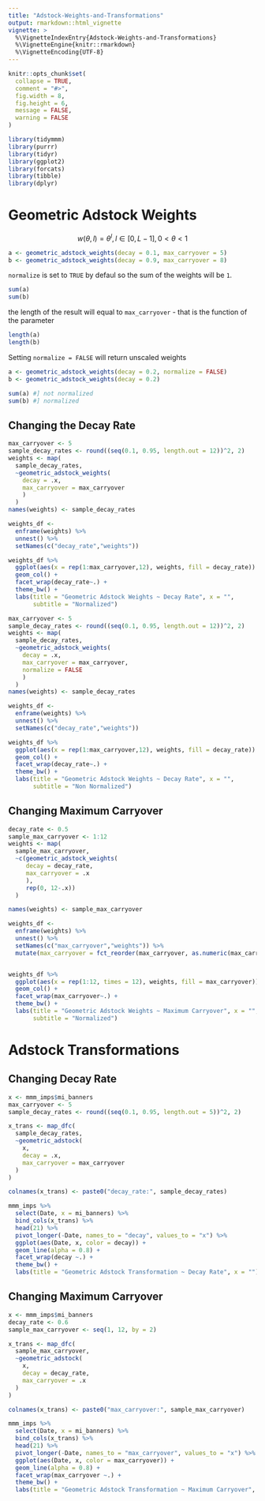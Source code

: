 ```yaml
---
title: "Adstock-Weights-and-Transformations"
output: rmarkdown::html_vignette
vignette: >
  %\VignetteIndexEntry{Adstock-Weights-and-Transformations}
  %\VignetteEngine{knitr::rmarkdown}
  %\VignetteEncoding{UTF-8}
---
```


```r
knitr::opts_chunk$set(
  collapse = TRUE,
  comment = "#>",
  fig.width = 8,
  fig.height = 6,
  message = FALSE,
  warning = FALSE
)
```

```r
library(tidymmm)
library(purrr)
library(tidyr)
library(ggplot2)
library(forcats)
library(tibble)
library(dplyr)
```

# Geometric Adstock Weights

$$
w(\theta,l) = \theta^l, l \in[0,L-1], 0<\theta<1
$$

```r
a <- geometric_adstock_weights(decay = 0.1, max_carryover = 5)
b <- geometric_adstock_weights(decay = 0.9, max_carryover = 8)
```

`normalize` is set to `TRUE` by defaul so the sum of the weights will be `1`.
```r
sum(a)
sum(b)
```

the length of the result will equal to `max_carryover` - that is the function of the parameter

```r
length(a)
length(b)
```


Setting `normalize = FALSE` will return unscaled weights
```r
a <- geometric_adstock_weights(decay = 0.2, normalize = FALSE)
b <- geometric_adstock_weights(decay = 0.2)
```

```r
sum(a) #] not normalized
sum(b) #] normalized
```


## Changing the Decay Rate

```r
max_carryover <- 5
sample_decay_rates <- round((seq(0.1, 0.95, length.out = 12))^2, 2)
weights <- map(
  sample_decay_rates, 
  ~geometric_adstock_weights(
    decay = .x,
    max_carryover = max_carryover
    )
  )
names(weights) <- sample_decay_rates

weights_df <- 
  enframe(weights) %>%
  unnest() %>%
  setNames(c("decay_rate","weights"))

weights_df %>%
  ggplot(aes(x = rep(1:max_carryover,12), weights, fill = decay_rate)) +
  geom_col() +
  facet_wrap(decay_rate~.) +
  theme_bw() +
  labs(title = "Geometric Adstock Weights ~ Decay Rate", x = "",
       subtitle = "Normalized")
```

```r
max_carryover <- 5
sample_decay_rates <- round((seq(0.1, 0.95, length.out = 12))^2, 2)
weights <- map(
  sample_decay_rates, 
  ~geometric_adstock_weights(
    decay = .x,
    max_carryover = max_carryover,
    normalize = FALSE
    )
  )
names(weights) <- sample_decay_rates

weights_df <- 
  enframe(weights) %>%
  unnest() %>%
  setNames(c("decay_rate","weights"))

weights_df %>%
  ggplot(aes(x = rep(1:max_carryover,12), weights, fill = decay_rate)) +
  geom_col() +
  facet_wrap(decay_rate~.) +
  theme_bw() +
  labs(title = "Geometric Adstock Weights ~ Decay Rate", x = "",
       subtitle = "Non Normalized")
```


## Changing Maximum Carryover

```r
decay_rate <- 0.5
sample_max_carryover <- 1:12
weights <- map(
  sample_max_carryover, 
  ~c(geometric_adstock_weights(
     decay = decay_rate,
     max_carryover = .x
     ), 
     rep(0, 12-.x))
  )

names(weights) <- sample_max_carryover

weights_df <- 
  enframe(weights) %>%
  unnest() %>%
  setNames(c("max_carryover","weights")) %>%
  mutate(max_carryover = fct_reorder(max_carryover, as.numeric(max_carryover), sum))


weights_df %>%
  ggplot(aes(x = rep(1:12, times = 12), weights, fill = max_carryover)) +
  geom_col() +
  facet_wrap(max_carryover~.) +
  theme_bw() +
  labs(title = "Geometric Adstock Weights ~ Maximum Carryover", x = "",
       subtitle = "Normalized")
```

# Adstock Transformations

## Changing Decay Rate

```r
x <- mmm_imps$mi_banners
max_carryover <- 5
sample_decay_rates <- round((seq(0.1, 0.95, length.out = 5))^2, 2)

x_trans <- map_dfc(
  sample_decay_rates, 
  ~geometric_adstock(
    x,
    decay = .x,
    max_carryover = max_carryover
  )
)

colnames(x_trans) <- paste0("decay_rate:", sample_decay_rates)

mmm_imps %>%
  select(Date, x = mi_banners) %>%
  bind_cols(x_trans) %>%
  head(21) %>%
  pivot_longer(-Date, names_to = "decay", values_to = "x") %>%
  ggplot(aes(Date, x, color = decay)) +
  geom_line(alpha = 0.8) +
  facet_wrap(decay ~.) +
  theme_bw() +
  labs(title = "Geometric Adstock Transformation ~ Decay Rate", x = "")
```

## Changing Maximum Carryover

```r
x <- mmm_imps$mi_banners
decay_rate <- 0.6
sample_max_carryover <- seq(1, 12, by = 2)

x_trans <- map_dfc(
  sample_max_carryover, 
  ~geometric_adstock(
    x,
    decay = decay_rate,
    max_carryover = .x
  )
)

colnames(x_trans) <- paste0("max_carryover:", sample_max_carryover)

mmm_imps %>%
  select(Date, x = mi_banners) %>%
  bind_cols(x_trans) %>%
  head(21) %>%
  pivot_longer(-Date, names_to = "max_carryover", values_to = "x") %>%
  ggplot(aes(Date, x, color = max_carryover)) +
  geom_line(alpha = 0.8) +
  facet_wrap(max_carryover ~.) +
  theme_bw() +
  labs(title = "Geometric Adstock Transformation ~ Maximum Carryover", x = "")
```

